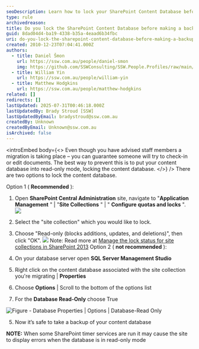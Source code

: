```yaml
---
seoDescription: Learn how to lock your SharePoint Content Database before making a backup and prevent unwanted edits or check-ins during migration.
type: rule
archivedreason:
title: Do you lock the SharePoint Content Database before making a backup?
guid: 8dad04d4-ba19-4338-b35a-4eaad6b34fbc
uri: do-you-lock-the-sharepoint-content-database-before-making-a-backup
created: 2010-12-23T07:04:41.000Z
authors:
  - title: Daniel Šmon
    url: https://ssw.com.au/people/daniel-smon
    img: https://github.com/SSWConsulting/SSW.People.Profiles/raw/main/Daniel-Smon/Images/Daniel-Smon-Profile.jpg
  - title: William Yin
    url: https://ssw.com.au/people/william-yin
  - title: Matthew Hodgkins
    url: https://ssw.com.au/people/matthew-hodgkins
related: []
redirects: []
lastUpdated: 2025-07-31T00:46:18.000Z
lastUpdatedBy: Brady Stroud [SSW]
lastUpdatedByEmail: bradystroud@ssw.com.au
createdBy: Unknown
createdByEmail: Unknown@ssw.com.au
isArchived: false
---
```


<introEmbed
  body={<>
Even though you have advised staff members a migration is taking place – you can guarantee someone will try to check-in or edit documents. The best way to prevent this is to put your content database into read-only mode, locking the content database.
  </>}
/>
There are two options to lock the content database.

Option 1 ( **Recommended** ):

1. Open **SharePoint Central Administration** site, navigate to "**Application Management** " | "**Site Collections** " | " **Configure quotas and locks** ".
    ![](/uploads/rules/do-you-lock-the-sharepoint-content-database-before-making-a-backup/quotas-and-locks.jpg)
2. Select the "site collection" which you would like to lock.

3. Choose "Read-only (blocks additions, updates, and deletions)", then click "OK".
    ![](/uploads/rules/do-you-lock-the-sharepoint-content-database-before-making-a-backup/read-only-status.jpg) Note: Read more at [Manage the lock status for site collections in SharePoint 2013](https://technet.microsoft.com/en-us/library/cc263238%28v=office.15%29.aspx?f=255&MSPPError=-2147217396&WT.mc_id=DP-MVP-33518)
    Option 2 ( **not recommended** ):

4. On your database server open **SQL Server Management Studio**

5. Right click on the content database associated with the site collection you're migrating | **Properties**

6. Choose **Options** | Scroll to the bottom of the options list

7. For the **Database Read-Only** choose True

![Figure - Database Properties | Options | Database-Read Only](/uploads/rules/do-you-lock-the-sharepoint-content-database-before-making-a-backup/LocLSQLDB.jpg)

5. Now it’s safe to take a backup of your content database

**NOTE:** When some SharePoint timer services are run it may cause the site to display errors when the database is in read-only mode
